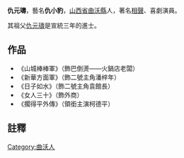 '''仇元璹'''{{BD|1947年|12月|||catIdx=Q仇}}，藝名'''仇小豹'''，[[山西省|山西省]][[曲沃縣|曲沃縣]]人，著名[[相聲|相聲]]、喜劇演員。

其祖父[[仇元璹|仇元璹]]是宣統三年的進士。

== 作品 ==
* 《山城棒棒軍》（飾巴倒燙——火鍋店老闆）
* 《新華方面軍》（飾二號主角潘梓年）
* 《日子如水》（飾二號主角袁館長）
* 《女人三十》（飾外商）
* 《擱得平外傳》（領銜主演柯德平）

==註釋==
{{reflist}}
[[Category:曲沃人|Category:曲沃人]]